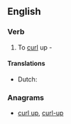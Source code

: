 ==English==

===Verb===
{{en-verb}}

# {{context|transitive|rare}} To [[curl]] up - {{w|Alfred Tennyson}}

====Translations====
{{trans-top|curl up}}
* Dutch: {{t-|nl|krullen}}
{{trans-mid}}
{{trans-bottom}}

===Anagrams===
* [[curl up#English|curl up]], [[curl-up#English|curl-up]]